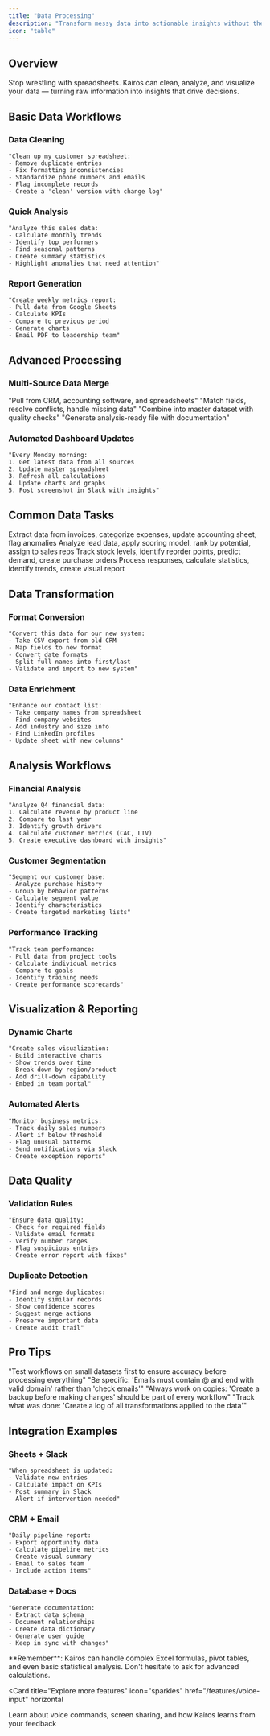 ```yaml
---
title: "Data Processing"
description: "Transform messy data into actionable insights without the manual work"
icon: "table"
---
```


## Overview

Stop wrestling with spreadsheets. Kairos can clean, analyze, and visualize your data — turning raw information into insights that drive decisions.

## Basic Data Workflows

### Data Cleaning

```text
"Clean up my customer spreadsheet:
- Remove duplicate entries
- Fix formatting inconsistencies
- Standardize phone numbers and emails
- Flag incomplete records
- Create a 'clean' version with change log"
```

### Quick Analysis

```text
"Analyze this sales data:
- Calculate monthly trends
- Identify top performers
- Find seasonal patterns
- Create summary statistics
- Highlight anomalies that need attention"
```

### Report Generation

```text
"Create weekly metrics report:
- Pull data from Google Sheets
- Calculate KPIs
- Compare to previous period
- Generate charts
- Email PDF to leadership team"
```

## Advanced Processing

### Multi-Source Data Merge

<Steps>
  <Step title="Gather Data">
    "Pull from CRM, accounting software, and spreadsheets"
  </Step>
  
  <Step title="Standardize Format">
    "Match fields, resolve conflicts, handle missing data"
  </Step>
  
  <Step title="Merge & Validate">
    "Combine into master dataset with quality checks"
  </Step>
  
  <Step title="Create Output">
    "Generate analysis-ready file with documentation"
  </Step>
</Steps>

### Automated Dashboard Updates

```text
"Every Monday morning:
1. Get latest data from all sources
2. Update master spreadsheet
3. Refresh all calculations
4. Update charts and graphs
5. Post screenshot in Slack with insights"
```

## Common Data Tasks

<CardGroup cols={2}>
  <Card title="Invoice Processing" icon="file-invoice-dollar">
    Extract data from invoices, categorize expenses, update accounting sheet, flag anomalies
  </Card>
  
  <Card title="Lead Scoring" icon="ranking-star">
    Analyze lead data, apply scoring model, rank by potential, assign to sales reps
  </Card>
  
  <Card title="Inventory Management" icon="boxes">
    Track stock levels, identify reorder points, predict demand, create purchase orders
  </Card>
  
  <Card title="Survey Analysis" icon="poll">
    Process responses, calculate statistics, identify trends, create visual report
  </Card>
</CardGroup>

## Data Transformation

### Format Conversion

```text
"Convert this data for our new system:
- Take CSV export from old CRM
- Map fields to new format
- Convert date formats
- Split full names into first/last
- Validate and import to new system"
```

### Data Enrichment

```text
"Enhance our contact list:
- Take company names from spreadsheet
- Find company websites
- Add industry and size info
- Find LinkedIn profiles
- Update sheet with new columns"
```

## Analysis Workflows

### Financial Analysis

```text
"Analyze Q4 financial data:
1. Calculate revenue by product line
2. Compare to last year
3. Identify growth drivers
4. Calculate customer metrics (CAC, LTV)
5. Create executive dashboard with insights"
```

### Customer Segmentation

```text
"Segment our customer base:
- Analyze purchase history
- Group by behavior patterns
- Calculate segment value
- Identify characteristics
- Create targeted marketing lists"
```

### Performance Tracking

```text
"Track team performance:
- Pull data from project tools
- Calculate individual metrics
- Compare to goals
- Identify training needs
- Create performance scorecards"
```

## Visualization & Reporting

### Dynamic Charts

```text
"Create sales visualization:
- Build interactive charts
- Show trends over time
- Break down by region/product
- Add drill-down capability
- Embed in team portal"
```

### Automated Alerts

```text
"Monitor business metrics:
- Track daily sales numbers
- Alert if below threshold
- Flag unusual patterns
- Send notifications via Slack
- Create exception reports"
```

## Data Quality

### Validation Rules

```text
"Ensure data quality:
- Check for required fields
- Validate email formats
- Verify number ranges
- Flag suspicious entries
- Create error report with fixes"
```

### Duplicate Detection

```text
"Find and merge duplicates:
- Identify similar records
- Show confidence scores
- Suggest merge actions
- Preserve important data
- Create audit trail"
```

## Pro Tips

<AccordionGroup>
  <Accordion title="Start with samples">
    "Test workflows on small datasets first to ensure accuracy before processing everything"
  </Accordion>
  
  <Accordion title="Define rules clearly">
    "Be specific: 'Emails must contain @ and end with valid domain' rather than 'check emails'"
  </Accordion>
  
  <Accordion title="Keep backups">
    "Always work on copies: 'Create a backup before making changes' should be part of every workflow"
  </Accordion>
  
  <Accordion title="Document changes">
    "Track what was done: 'Create a log of all transformations applied to the data'"
  </Accordion>
</AccordionGroup>

## Integration Examples

### Sheets + Slack

```text
"When spreadsheet is updated:
- Validate new entries
- Calculate impact on KPIs
- Post summary in Slack
- Alert if intervention needed"
```

### CRM + Email

```text
"Daily pipeline report:
- Export opportunity data
- Calculate pipeline metrics
- Create visual summary
- Email to sales team
- Include action items"
```

### Database + Docs

```text
"Generate documentation:
- Extract data schema
- Document relationships
- Create data dictionary
- Generate user guide
- Keep in sync with changes"
```

<Note>
  **Remember**: Kairos can handle complex Excel formulas, pivot tables, and even basic statistical analysis. Don't hesitate to ask for advanced calculations.
</Note>

<Card
  title="Explore more features"
  icon="sparkles"
  href="/features/voice-input"
  horizontal
>
  Learn about voice commands, screen sharing, and how Kairos learns from your feedback
</Card>